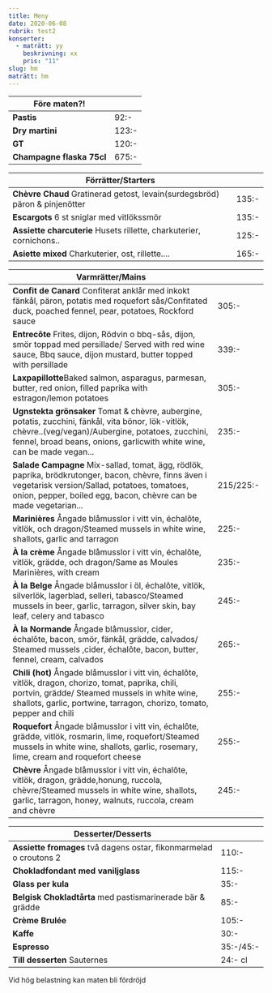 ```yaml
---
title: Meny
date: 2020-06-08
rubrik: test2
konserter:
  - maträtt: yy
    beskrivning: xx
    pris: "11"
slug: hm
maträtt: hm
---
```


| Före maten?!              |       |
| ------------------------- | ----- |
| **Pastis**                | 92:-  |
| **Dry martini**           | 123:- |
| **GT**                    | 120:- |
| **Champagne flaska 75cl** | 675:- |

| Förrätter/Starters                                                          |       |
| --------------------------------------------------------------------------- | ----- |
| **Chèvre Chaud** Gratinerad getost, levain(surdegsbröd) päron & pinjenötter | 135:- |
| **Escargots** 6 st sniglar med vitlökssmör                                  | 135:- |
| **Assiette charcuterie** Husets rillette, charkuterier, cornichons..        | 125:- |
| **Asiette mixed** Charkuterier, ost, rillette....                           | 165:- |

| Varmrätter/Mains                                                                                                                                                                                                                  |           |
| --------------------------------------------------------------------------------------------------------------------------------------------------------------------------------------------------------------------------------- | --------- |
| **Confit de Canard** Confiterat anklår med inkokt fänkål, päron, potatis med roquefort sås/Confitated duck, poached fennel, pear, potatoes, Rockford sauce                                                                        | 305:-     |
| **Entrecôte** Frites, dijon, Rödvin o bbq-sås, dijon, smör toppad med persillade/ Served with red wine sauce, Bbq sauce, dijon mustard, butter topped with persillade                                                             | 339:-     |
| **Laxpapillotte**Baked salmon, asparagus, parmesan, butter, red onion, filled paprika with estragon/lemon potatoes                                                                                                                | 305:-     |
| **Ugnstekta grönsaker** Tomat & chèvre, aubergine, potatis, zucchini, fänkål, vita bönor, lök-vitlök, chèvre..(veg/vegan)/Aubergine, potatoes, zucchini, fennel, broad beans, onions, garlicwith white wine, can be made vegan... | 235:-     |
| **Salade Campagne** Mix-sallad, tomat, ägg, rödlök, paprika, brödkrutonger, bacon, chèvre, finns även i vegetarisk version/Sallad, potatoes, tomatoes, onion, pepper, boiled egg, bacon, chèvre can be made vegetarian...         | 215/225:- |
| **Marinières** Ångade blåmusslor i vitt vin, échalôte, vitlök, och dragon/Steamed mussels in white wine, shallots, garlic and tarragon                                                                                            | 225:-     |
| **À la crème** Ångade blåmusslor i vitt vin, échalôte, vitlök, grädde, och dragon/Same as Moules Marinières, with cream                                                                                                           | 235:-     |
| **À la Belge** Ångade blåmusslor i öl, échalôte, vitlök, silverlök, lagerblad, selleri, tabasco/Steamed mussels in beer, garlic, tarragon, silver skin, bay leaf, celery and tabasco                                              | 245:-     |
| **À la Normande** Ångade blåmusslor, cider, échalôte, bacon, smör, fänkål, grädde, calvados/ Steamed mussels ,cider, échalôte, bacon, butter, fennel, cream, calvados                                                             | 265:-     |
| **Chili (hot)** Ångade blåmusslor i vitt vin, échalôte, vitlök, dragon, chorizo, tomat, paprika, chili, portvin, grädde/ Steamed mussels in white wine, shallots, garlic, portwine, tarragon, chorizo, tomato, pepper and chili   | 255:-     |
| **Roquefort** Ångade blåmusslor i vitt vin, échalôte, grädde, vitlök, rosmarin, lime, roquefort/Steamed mussels in white wine, shallots, garlic, rosemary, lime, cream and roquefort cheese                                       | 255:-     |
| **Chèvre** Ångade blåmusslor i vitt vin, échalôte, vitlök, dragon, grädde,honung, ruccola, chèvre/Steamed mussels in white wine, shallots, garlic, tarragon, honey, walnuts, ruccola, cream and chèvre                            | 245:-     |

| Desserter/Desserts                                                 |           |
| ------------------------------------------------------------------ | --------- |
| **Assiette fromages** två dagens ostar, fikonmarmelad o croutons 2 | 110:-     |
| **Chokladfondant med vaniljglass**                                 | 115:-     |
| **Glass per kula**                                                 | 35:-      |
| **Belgisk Chokladtårta** med pastismarinerade bär & grädde         | 85:-      |
| **Crème Brulée**                                                   | 105:-     |
| **Kaffe**                                                          | 30:-      |
| **Espresso**                                                       | 35:-/45:- |
| **Till desserten** Sauternes                                       | 24:- cl   |

Vid hög belastning kan maten bli fördröjd
